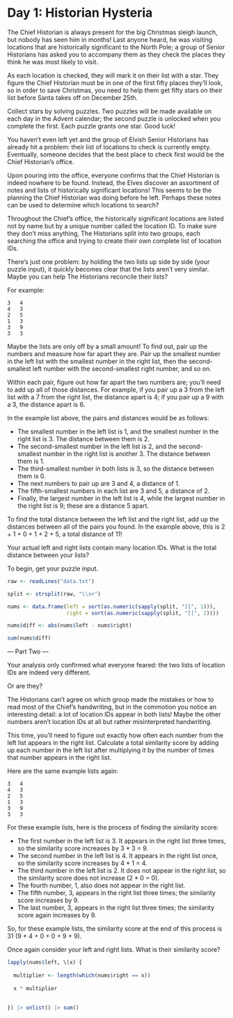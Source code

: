 # Day 1: Historian Hysteria 

The Chief Historian is always present for the big Christmas sleigh launch, but nobody has seen him in months! Last anyone heard, he was visiting locations that are historically significant to the North Pole; a group of Senior Historians has asked you to accompany them as they check the places they think he was most likely to visit.

As each location is checked, they will mark it on their list with a star. They figure the Chief Historian must be in one of the first fifty places they'll look, so in order to save Christmas, you need to help them get fifty stars on their list before Santa takes off on December 25th.

Collect stars by solving puzzles. Two puzzles will be made available on each day in the Advent calendar; the second puzzle is unlocked when you complete the first. Each puzzle grants one star. Good luck!

You haven't even left yet and the group of Elvish Senior Historians has already hit a problem: their list of locations to check is currently empty. Eventually, someone decides that the best place to check first would be the Chief Historian's office.

Upon pouring into the office, everyone confirms that the Chief Historian is indeed nowhere to be found. Instead, the Elves discover an assortment of notes and lists of historically significant locations! This seems to be the planning the Chief Historian was doing before he left. Perhaps these notes can be used to determine which locations to search?

Throughout the Chief's office, the historically significant locations are listed not by name but by a unique number called the location ID. To make sure they don't miss anything, The Historians split into two groups, each searching the office and trying to create their own complete list of location IDs.

There's just one problem: by holding the two lists up side by side (your puzzle input), it quickly becomes clear that the lists aren't very similar. Maybe you can help The Historians reconcile their lists?

For example:

```
3   4
4   3
2   5
1   3
3   9
3   3
```

Maybe the lists are only off by a small amount! To find out, pair up the numbers and measure how far apart they are. Pair up the smallest number in the left list with the smallest number in the right list, then the second-smallest left number with the second-smallest right number, and so on.

Within each pair, figure out how far apart the two numbers are; you'll need to add up all of those distances. For example, if you pair up a 3 from the left list with a 7 from the right list, the distance apart is 4; if you pair up a 9 with a 3, the distance apart is 6.

In the example list above, the pairs and distances would be as follows:

- The smallest number in the left list is 1, and the smallest number in the right list is 3. The distance between them is 2.
- The second-smallest number in the left list is 2, and the second-smallest number in the right list is another 3. The distance between them is 1.
- The third-smallest number in both lists is 3, so the distance between them is 0.
- The next numbers to pair up are 3 and 4, a distance of 1.
- The fifth-smallest numbers in each list are 3 and 5, a distance of 2.
- Finally, the largest number in the left list is 4, while the largest number in the right list is 9; these are a distance 5 apart.

To find the total distance between the left list and the right list, add up the distances between all of the pairs you found. In the example above, this is 2 + 1 + 0 + 1 + 2 + 5, a total distance of 11!

Your actual left and right lists contain many location IDs. What is the total distance between your lists?

To begin, get your puzzle input.

```r
raw <- readLines("data.txt")

split <- strsplit(raw, "\\s+")

nums <- data.frame(left = sort(as.numeric(sapply(split, "[[", 1))),
                   right = sort(as.numeric(sapply(split, "[[", 2))))

nums$diff <- abs(nums$left - nums$right)

sum(nums$diff)

```


--- Part Two ---

Your analysis only confirmed what everyone feared: the two lists of location IDs are indeed very different.

Or are they?

The Historians can't agree on which group made the mistakes or how to read most of the Chief's handwriting, but in the commotion you notice an interesting detail: a lot of location IDs appear in both lists! Maybe the other numbers aren't location IDs at all but rather misinterpreted handwriting.

This time, you'll need to figure out exactly how often each number from the left list appears in the right list. Calculate a total similarity score by adding up each number in the left list after multiplying it by the number of times that number appears in the right list.

Here are the same example lists again:

```
3   4
4   3
2   5
1   3
3   9
3   3
```

For these example lists, here is the process of finding the similarity score:

- The first number in the left list is 3. It appears in the right list three times, so the similarity score increases by 3 * 3 = 9.
- The second number in the left list is 4. It appears in the right list once, so the similarity score increases by 4 * 1 = 4.
- The third number in the left list is 2. It does not appear in the right list, so the similarity score does not increase (2 * 0 = 0).
- The fourth number, 1, also does not appear in the right list.
- The fifth number, 3, appears in the right list three times; the similarity score increases by 9.
- The last number, 3, appears in the right list three times; the similarity score again increases by 9.

So, for these example lists, the similarity score at the end of this process is 31 (9 + 4 + 0 + 0 + 9 + 9).

Once again consider your left and right lists. What is their similarity score?

```r

lapply(nums$left, \(x) {
  
  multiplier <- length(which(nums$right == x))
  
  x * multiplier
  
  
}) |> unlist() |> sum()

```

